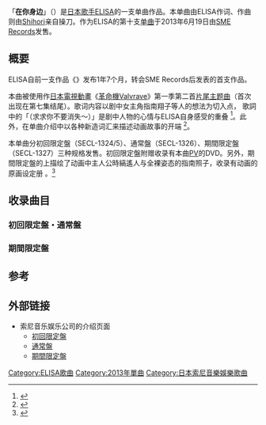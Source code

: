 {{Infobox Single <!-- プロジェクト:楽曲 をご覧ください -->
| Name = 在你身边<!--<br/>そばにいるよ-->
| Artist = [[ELISA_(歌手)|ELISA]]
| Cover         =SECL-1326.jpg
| Album =
| A-side =
| B-side = エマージュ<br/>for us
| Released = 2013年6月19日
| Format = [[单曲|MAXI SINGLE]]
| Recorded =
| Genre = [[日本流行音樂|日本流行音樂]]、[[動畫歌曲|動畫歌曲]]
| Length = 4:13<ref name="tower">{{Cite web|date=|url=http://tower.jp/item/3233681/|title=そばにいるよ ［CD+DVD］＜初回生産限定盤＞|work=|author=|publisher=[[淘兒唱片|淘兒唱片]]|language=ja|accessdate=2013-08-15|archive-date=2015-06-11|archive-url=https://web.archive.org/web/20150611075816/http://tower.jp/item/3233681/|dead-url=no}}</ref>
| Label = [[SME_Records|SME Records]]
| Writer = ELISA（作詞）<br/>[[Shihori|Shihori]]（作曲）
| Producer =
| Certification =
| Chart position = * 23位<small>（[[Oricon公信榜|Oricon]]）</small><ref name="oricon">{{Cite web|date=|url=http://www.oricon.co.jp/prof/artist/438855/products/music/1018893/1/|title=そばにいるよ（初回生産限定盤）|work=ORICON STYLE|author=|publisher=[[Oricon|Oricon]]|language=ja|accessdate=2013-08-15|archive-date=2013-08-28|archive-url=https://web.archive.org/web/20130828002242/http://www.oricon.co.jp/prof/artist/438855/products/music/1018893/1|dead-url=no}}</ref>
* 登場回数4回<small>（Oricon）</small><ref name="oricon"/>
* 39位<small>（[[ビルボード#Billboard_JAPANのチャート|Billboard JAPAN HOT 100]]）</small><ref>{{Cite web|date=|url=http://www.billboard-japan.com/charts/detail?a=hot100&year=2013&month=07&day=1|title=Billboard JAPAN HOT 100 2013/07/01 付け|work=[[告示牌_(雜誌)|Billboard JAPAN]]|author=|publisher={{tsl|ja|阪神コンテンツリンク}}|language=ja|accessdate=2013-08-15|archive-date=2013-11-03|archive-url=https://web.archive.org/web/20131103095121/http://www.billboard-japan.com/charts/detail?a=hot100&year=2013&month=07&day=1|dead-url=no}}</ref>
* 24位<small>（[[告示牌_(雜誌)|Billboard JAPAN]] Hot Singles Sales）</small><ref>{{Cite web|date=|url=http://www.billboard-japan.com/charts/detail?a=sales&year=2013&month=07&day=1|title=Billboard JAPAN Hot Singles Sales 2013/07/01 付け|work=Billboard JAPAN|author=|publisher=阪神コンテンツリンク|language=ja|accessdate=2013-08-15|archive-date=2013-12-14|archive-url=https://web.archive.org/web/20131214075733/http://www.billboard-japan.com/charts/detail?a=sales&year=2013&month=07&day=1|dead-url=no}}</ref>
* 63位<small>（Billboard JAPAN Hot Top Airplay）</small><ref>{{Cite web|url=http://www.billboard-japan.com/charts/detail?a=top_airplay&year=2013&month=07&day=1|title=Billboard Japan Hot 100 Airplay 2013/07/01 付け|work=Billboard JAPAN|author=|publisher=阪神コンテンツリンク|language=ja|accessdate=2013-08-15|deadurl=yes|archiveurl=https://web.archive.org/web/20131214075711/http://www.billboard-japan.com/charts/detail?a=top_airplay&year=2013&month=07&day=1|archivedate=2013-12-14}}</ref>
* 87位<small>（Billboard JAPAN Adult Contemporary Airplay）</small><ref>{{Cite web|date=|url=http://www.billboard-japan.com/charts/detail?a=adult_airplay&year=2013&month=07&day=1|title=Billboard Japan Adult Contemporary Airplay 2013/07/01 付け|work=Billboard JAPAN|author=|publisher=阪神コンテンツリンク|language=ja|accessdate=2013-08-15|archive-date=2013-12-14|archive-url=https://web.archive.org/web/20131214075747/http://www.billboard-japan.com/charts/detail?a=adult_airplay&year=2013&month=07&day=1|dead-url=no}}</ref>
* 1位<small>（Billboard JAPAN Hot Animation）</small><ref>{{Cite web|date=|url=http://www.billboard-japan.com/charts/detail?a=anime&year=2013&month=07&day=1|title=Billboard Japan Hot Animation 2013/07/01 付け|work=Billboard JAPAN|author=|publisher=阪神コンテンツリンク|language=ja|accessdate=2013-08-15|archive-date=2016-03-04|archive-url=https://web.archive.org/web/20160304223426/http://www.billboard-japan.com/charts/detail?a=anime&year=2013&month=07&day=1|dead-url=no}}</ref>
| Last single = {{tsl|ja|SCARLET WINGS}}<br/>（2011年）
| This single = '''そばにいるよ'''<br/>（2013年）
| Next single = [[REALISM|REALISM]]<br/>（2013年）

| Misc = {{External music video|{{YouTube|PyVGVQCQqvs|「そばにいるよ (Music Video / Short Version)」}}}}

{{listen
 | filename    = そばにいるよ(JPop Sample).ogg
| title       = {{lang|ja|そばにいるよ}}
| description = 单曲《在你身边》的音訊範本。
}}


}}
「'''在你身边'''」（{{lang-ja|そばにいるよ}}）是[[日本|日本]][[歌手|歌手]][[ELISA_(歌手)|ELISA]]的一支单曲作品。本单曲由ELISA作词、作曲则由[[Shihori|Shihori]]亲自操刀。作为ELISA的第十支[[单曲|单曲]]于2013年6月19日由[[SME_Records|SME Records]]发售。

== 概要 ==
ELISA自前一支作品《{{tsl|ja|SCARLET WINGS}}》发布1年7个月，转会SME Records后发表的首支作品。

本曲被使用作[[日本電視動畫|日本電視動畫]]《[[革命機Valvrave|革命機Valvrave]]》第一季第二首[[主題曲|片尾主题曲]]（首次出现在第七集结尾）。歌词内容以剧中女主角指南翔子等人的想法为切入点，<!--内容は指南ショーコをはじめとしたヒロインたちの想いが込められており、-->歌詞中的「{{lang|ja|どうか消えないで〜}}（求求你不要消失～）」是剧中人物的心情与ELISA自身感受的重叠<!--は作中の人物の心情とELISA自身のそれを重ねている--><ref name="anime">{{Cite interview|date=|subject=[[ELISA_(歌手)|ELISA]]|url=http://blog.excite.co.jp/exanime/20619871|title=「革命機ヴァルヴレイヴ」のEDテーマ『そばにいるよ』を歌うELISA公式インタビュー到着|program={{tsl|ja|エキサイト}}|language=ja|accessdate=2013-08-15|archiveurl=https://web.archive.org/web/20130621081206/http://blog.excite.co.jp/exanime/20619871|archivedate=2013-06-21|deadurl=no}}</ref>。此外，在单曲介绍中以各种新造词汇来描述动画故事的开端<!--なお、イントロではフレーズを造語にしてあたかも物語のプロローグを表現している--><ref>{{Cite journal|<!--和書-->|journal=[[リスアニ!|リスアニ!]]|volume=Vol.13|issue=|page=57|author=|title=|date=2013-04-25|publisher={{tsl|ja|エムオン・エンタテインメント}}|language=ja|id=ISBN 978-4-78-977191-7}}</ref>。

本单曲分初回限定盤（SECL-1324/5）、通常盤（SECL-1326）、期間限定盤（SECL-1327）三种规格发售。初回限定盤附赠收录有本曲[[音樂影片|PV]]的DVD。另外，期間限定盤的{{tsl|ja|ディスクジャケット||封套}}上描绘了动画中主人公時縞遙人与全裸姿态的指南照子，收录有动画的原画设定册<!--なお、期間限定盤の{{tsl|ja|ディスクジャケット||ジャケット}}には同アニメの主人公の時縞ハルトと、全裸姿の指南ショーコが描かれている-->。<ref>{{cite news|url=http://news.comicyu.com/2013/05/13/111441.html|date=2013年5月13日|publisher=漫域网|author=零羽|accessdate=2013-11-02|language=zh-cn|title=ELISA演唱《革命机》新ED曲6月发售单曲CD|archive-date=2013-06-09|archive-url=https://web.archive.org/web/20130609145452/http://news.comicyu.com/2013/05/13/111441.html|dead-url=no}}</ref>

== 收录曲目 ==
=== 初回限定盤・通常盤 ===
{{tracklist
| collapsed =
| headline = CD SINGLE<ref name="tower"/>
| extra_column = 編曲
| total_length = 18:07

| all_writing =
| all_lyrics =
| all_music =
| all_arrangements=

| title1 = そばにいるよ
| note1 = [[日本電視動畫|日本電視動畫]]《[[革命機Valvrave|革命機Valvrave]]》第一季第二首[[主題曲|片尾主题曲]]
| writer1 =
| lyrics1 = ELISA
| music1 = [[Shihori|Shihori]]
| extra1 = [[大久保薰|大久保薰]]
| length1 = 4:13

| title2 = エマージュ
| note2 =
| writer2 =
| lyrics2 = ELISA、[[渡邊翔|渡邊翔]]
| music2 = 渡边翔
| extra2 = {{tsl|ja|前口渉||前口涉}}
| length2 = 4:48

| title3 = for us
| note3 =
| writer3 =
| lyrics3 = ELISA、矢吹香那
| music3 = 矢吹香那
| extra3 = 前口涉
| length3 = 4:55

| title4 = そばにいるよ ({{tsl|ja|オフヴォーカル||Instrumental}})
| note4 =
| writer4 =
| lyrics4 =
| music4 =
| extra4 =
| length4 = 4:09
}}
{{tracklist
| collapsed =
| headline = DVD（仅初回限定盤）
| extra_column =
| total_length =

| title1 = そばにいるよ (Music Video)
| note1 =

| title2 = Special Interview (LiS ANi!VOICE SPECIAL)
| note2 =

| title3 = The Making of "そばにいるよ"
| note3 =
}}

=== 期間限定盤 ===
{{tracklist
| collapsed =
| headline = CD SINGLE<ref>{{Cite web|date=|url=http://tower.jp/item/3233683/|title=そばにいるよ＜期間生産限定盤＞|work=|author=|language=ja|publisher=タワーレコード|accessdate=2013-08-14|archive-url=https://web.archive.org/web/20150611082855/http://tower.jp/item/3233683/|archive-date=2015-06-11|dead-url=yes}}</ref>
| extra_column = 編曲
| total_length = 15:53

| all_writing =
| all_lyrics =
| all_music =
| all_arrangements=

| title1 = そばにいるよ
| note1 = 电视动画《革命機Valvrave》第二首片尾主题曲
| writer1 =
| lyrics1 = ELISA
| music1 = Shihori
| extra1 = 大久保薰
| length1 = 4:13

| title2 = エマージュ
| note2 =
| writer2 =
| lyrics2 = ELISA、渡边翔
| music2 = 渡边翔
| extra2 = 前口涉
| length2 = 4:48

| title3 = for us
| note3 =
| writer3 =
| lyrics3 = ELISA、矢吹香那
| music3 = 矢吹香那
| extra3 = 前口涉
| length3 = 4:55

| title4 = そばにいるよ (TV Size)
| note4 =
| writer4 =
| lyrics4 =
| music4 =
| extra4 =
| length4 = 1:55
}}

== 参考 ==
{{Reflist}}

== 外部链接 ==
* 索尼音乐娱乐公司的介绍页面
** [http://www.sonymusic.co.jp/artist/ELISA/discography/SECL-1324 初回限定盤]{{Wayback|url=http://www.sonymusic.co.jp/artist/ELISA/discography/SECL-1324 |date=20160304130659 }}
** [http://www.sonymusic.co.jp/artist/ELISA/discography/SECL-1326 通常盤] {{Wayback|url=http://www.sonymusic.co.jp/artist/ELISA/discography/SECL-1326 |date=20200318215509 }}
** [http://www.sonymusic.co.jp/artist/ELISA/discography/SECL-1327 期間限定盤]{{Wayback|url=http://www.sonymusic.co.jp/artist/ELISA/discography/SECL-1327 |date=20160304112440 }}

{{ELISA}}
<!--{{Billboard JAPANアニメ楽曲・チャート「Hot Animation」第1位 2013年|2013年7月1日付}}-->
{{DEFAULTSORT:そはにいるよ}}

[[Category:ELISA歌曲|Category:ELISA歌曲]]
[[Category:2013年單曲|Category:2013年單曲]]
[[Category:日本索尼音樂娛樂歌曲|Category:日本索尼音樂娛樂歌曲]]
<!--{{tsl|ja|Category:毎日放送のテレビアニメ主題歌}}-->